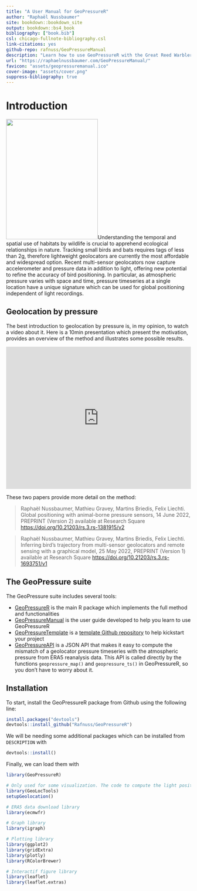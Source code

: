 ```yaml
--- 
title: "A User Manual for GeoPressureR"
author: "Raphaël Nussbaumer"
site: bookdown::bookdown_site
output: bookdown::bs4_book
bibliography: ["book.bib"]
csl: chicago-fullnote-bibliography.csl
link-citations: yes
github-repo: rafnuss/GeoPressureManual
description: "Learn how to use GeoPressureR with the Great Reed Warbler 18LX."
url: "https://raphaelnussbaumer.com/GeoPressureManual/"
favicon: "assets/geopressuremanual.ico"
cover-image: "assets/cover.png"
suppress-bibliography: true
---
```


# Introduction {-}

<img src="assets/cover.png" class="cover" width="250" height="328"/>Understanding the temporal and spatial use of habitats by wildlife is crucial to apprehend ecological relationships in nature. Tracking small birds and bats requires tags of less than 2g, therefore lightweight geolocators are currently the most affordable and widespread option. Recent multi-sensor geolocators now capture accelerometer and pressure data in addition to light, offering new potential to refine the accuracy of bird positioning. In particular, as atmospheric pressure varies with space and time, pressure timeseries at a single location have a unique signature which can be used for global positioning independent of light recordings.

## Geolocation by pressure

The best introduction to geolocation by pressure is, in my opinion, to watch a video about it. Here is a 10min presentation which present the motivation, provides an overview of the method and illustrates some possible results. 

<iframe width="100%" height="388" src="https://www.youtube.com/embed/U7jAK9nZNQU?controls=0" title="YouTube video player" frameborder="0" allow="accelerometer; autoplay; clipboard-write; encrypted-media; gyroscope; picture-in-picture" allowfullscreen></iframe>

These two papers provide more detail on the method:

> Raphaël Nussbaumer, Mathieu Gravey, Martins Briedis, Felix Liechti. Global positioning with animal-borne pressure sensors, 14 June 2022, PREPRINT (Version 2) available at Research Square <https://doi.org/10.21203/rs.3.rs-1381915/v2>

> Raphaël Nussbaumer, Mathieu Gravey, Martins Briedis, Felix Liechti. Inferring bird’s trajectory from multi-sensor geolocators and remote sensing with a graphical model, 25 May 2022, PREPRINT (Version 1) available at Research Square <https://doi.org/10.21203/rs.3.rs-1693751/v1>


## The GeoPressure suite

The GeoPressure suite includes several tools: 

- [GeoPressureR](https://github.com/Rafnuss/GeoPressureR) is the main R package which implements the full method and functionalities
- [GeoPressureManual]() is the user guide developed to help you learn to use GeoPressureR
- [GeoPressureTemplate](https://github.com/Rafnuss/GeoPressureTemplate) is a [template Github repository](https://docs.github.com/en/repositories/creating-and-managing-repositories/creating-a-repository-from-a-template) to help kickstart your project 
- [GeoPressureAPI](https://github.com/Rafnuss/GeoPressureAPI) is a JSON API that makes it easy to compute the mismatch of a geolocator pressure timeseries with the atmospheric pressure from ERA5 reanalysis data. This API is called directly by the functions `geopressure_map()` and `geopressure_ts()` in GeoPressureR, so you don't have to worry about it. 


## Installation

To start, install the GeoPressureR package from Github using the following line: 
```r
install.packages("devtools")
devtools::install_github("Rafnuss/GeoPressureR")
```

We will be needing some additional packages which can be installed from `DESCRIPTION` with

```r
devtools::install()
```

Finally, we can load them with

```r
library(GeoPressureR)

# Only used for some visualization. The code to compute the light position is included in `GeoPressureR`
library(GeoLocTools)
setupGeolocation()

# ERA5 data download library
library(ecmwfr)

# Graph library 
library(igraph)

# Plotting library
library(ggplot2)
library(gridExtra)
library(plotly)
library(RColorBrewer)

# Interactif figure library
library(leaflet)
library(leaflet.extras)
```

